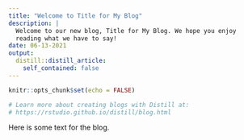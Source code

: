 ```yaml
---
title: "Welcome to Title for My Blog"
description: |
  Welcome to our new blog, Title for My Blog. We hope you enjoy 
  reading what we have to say!
date: 06-13-2021
output:
  distill::distill_article:
    self_contained: false
---
```


```r
knitr::opts_chunk$set(echo = FALSE)

# Learn more about creating blogs with Distill at:
# https://rstudio.github.io/distill/blog.html

```


Here is some text for the blog.
